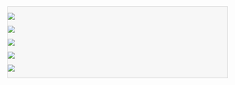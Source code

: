 
::: {.callout-tip icon=false aria-title="GitHub Repos" title='[📂 [`ishanpragada/`](https://github.com/saforem2?tab=repositories)]{.dim-text-11}' collapse="false" style="text-align: left!important; width:100%; background-color:rgba(131,131,131,0.05)!important; border: 1px solid rgba(131,131,131,0.3)!important; opacity:100%;"}

::: {.flex-container style="flex-flow: wrap;"}

[![](https://github-readme-stats.vercel.app/api/pin/?username=appfl&repo=appfl&theme=transparent&include_all_commits=true&hide_border=true&line_height=5&card_width=300px&text_color=838383&title_color=838383)](https://github.com/appfl/appfl)

[![](https://github-readme-stats.vercel.app/api/pin/?username=ishanpragada&repo=dlp_model&theme=transparent&include_all_commits=true&hide_border=true&line_height=5&card_width=300px&text_color=838383&title_color=838383)](https://github.com/ishanpragada/dlp_model)

[![](https://github-readme-stats.vercel.app/api/pin/?username=ishanpragada&repo=asr_system&theme=transparent&include_all_commits=true&hide_border=true&line_height=5&card_width=300px&text_color=838383&title_color=838383)](https://github.com/ishanpragada/asr_system)

[![](https://github-readme-stats.vercel.app/api/pin/?username=ishanpragada&repo=alexa_gpt&theme=transparent&include_all_commits=true&hide_border=true&line_height=5&card_width=300px&text_color=838383&title_color=838383)](https://github.com/ishanpragada/alexa_gpt)

[![](https://github-readme-stats.vercel.app/api/pin/?username=ishanpragada&repo=ragaID&theme=transparent&include_all_commits=true&hide_border=true&line_height=5&card_width=300px&text_color=838383&title_color=838383)](https://github.com/ishanpragada/ragaID)
:::

:::
